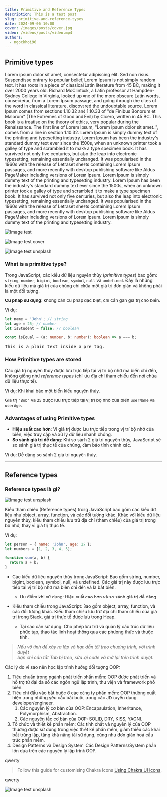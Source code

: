 ```yaml
---
title: Primitive and Reference Types
description: This is a test post
slug: primitive-and-reference-types
date: 2024-09-06 10:00
cover: /images/posts/cover.jpg
video: /videos/posts/video.mp4
authors:
  - ngockhoi96
---
```


## Primitive types

Lorem ipsum dolor sit amet, consectetur adipiscing elit. Sed non risus. Suspendisse
ontrary to popular belief, Lorem Ipsum is not simply random text. It has roots in a piece of classical Latin literature from 45 BC, making it over 2000 years old. Richard McClintock, a Latin professor at Hampden-Sydney College in Virginia, looked up one of the more obscure Latin words, consectetur, from a Lorem Ipsum passage, and going through the cites of the word in classical literature, discovered the undoubtable source. Lorem Ipsum comes from sections 1.10.32 and 1.10.33 of "de Finibus Bonorum et Malorum" (The Extremes of Good and Evil) by Cicero, written in 45 BC. This book is a treatise on the theory of ethics, very popular during the Renaissance. The first line of Lorem Ipsum, "Lorem ipsum dolor sit amet..", comes from a line in section 1.10.32.
Lorem Ipsum is simply dummy text of the printing and typesetting industry. Lorem Ipsum has been the industry's standard dummy text ever since the 1500s, when an unknown printer took a galley of type and scrambled it to make a type specimen book. It has survived not only five centuries, but also the leap into electronic typesetting, remaining essentially unchanged. It was popularised in the 1960s with the release of Letraset sheets containing Lorem Ipsum passages, and more recently with desktop publishing software like Aldus PageMaker including versions of Lorem Ipsum.
Lorem Ipsum is simply dummy text of the printing and typesetting industry. Lorem Ipsum has been the industry's standard dummy text ever since the 1500s, when an unknown printer took a galley of type and scrambled it to make a type specimen book. It has survived not only five centuries, but also the leap into electronic typesetting, remaining essentially unchanged. It was popularised in the 1960s with the release of Letraset sheets containing Lorem Ipsum passages, and more recently with desktop publishing software like Aldus PageMaker including versions of Lorem Ipsum.
Lorem Ipsum is simply dummy text of the printing and typesetting industry.

![Image test](/images/posts/cover.jpg)

<Image
  src="https://images.unsplash.com/photo-1725976404931-84e8421d9710?q=80&w=1921&auto=format&fit=crop&ixlib=rb-4.0.3&ixid=M3wxMjA3fDB8MHxwaG90by1wYWdlfHx8fGVufDB8fHx8fA%3D%3D"
  alt="Image test cover"
  width={600}
  height={400}
/>

<Image
  src="https://images.unsplash.com/photo-1720048169707-a32d6dfca0b3?q=80&w=1740&auto=format&fit=crop&ixlib=rb-4.0.3&ixid=M3wxMjA3fDF8MHxwaG90by1wYWdlfHx8fGVufDB8fHx8fA%3D%3D"
  alt="Image test unsplash"
  width={600}
  height={400}
  caption="A single track trail outside of Albuquerque, New Mexico."
/>

### What is a primitive type?

Trong JavaScript, các kiểu dữ liệu nguyên thủy (_primitive types_) bao gồm: `string`, `number`,
`bigint`, `boolean`, `symbol`, `null` và `undefined`. Đây là những kiểu dữ liệu mà giá trị của chúng
chỉ chứa một giá trị đơn giản và không phải là một đối tượng.

**Cú pháp sử dụng**: không cần cú pháp đặc biệt, chỉ cần gán giá trị cho biến.

Ví dụ:

```js live=false
let name = 'John'; // string
let age = 25; // number
let isStudent = false; // boolean
```

```ts
const isEqual = (a: number, b: number): boolean => a === b;
```

<pre>This is a plain text inside a pre tag.</pre>

### How Primitive types are stored

Các giá trị nguyên thủy được lưu trực tiếp tại vị trí bộ nhớ mà biến chỉ đến, không giống như _reference types_
(chỉ lưu địa chỉ tham chiếu đến nơi chứa dữ liệu thực tế).

Ví dụ: Khi khai báo một biến kiểu nguyên thủy.

Giá trị `"Bob"` và `25` được lưu trực tiếp tại vị trí bộ nhớ của biến `userName` và `userAge`.

### Advantages of using Primitive types

- **Hiệu suất cao hơn**: Vì giá trị được lưu trực tiếp trong vị trí bộ nhớ của biến, việc truy cập và xử lý dữ liệu nhanh chóng.
- **So sánh giá trị dễ dàng**: Khi so sánh 2 giá trị nguyên thủy, JavaScript sẽ so sánh giá trị thực tế của chúng, đảm bảo tính chính xác.

Ví dụ: Dễ dàng so sánh 2 giá trị nguyên thủy.

---

## Reference types

### Reference types là gì?

<Image
  src="https://images.unsplash.com/photo-1725905507743-30f903ebbf2c?q=80&w=1771&auto=format&fit=crop&ixlib=rb-4.0.3&ixid=M3wxMjA3fDB8MHxwaG90by1wYWdlfHx8fGVufDB8fHx8fA%3D%3D"
  alt="Image test unsplash"
  width={600}
  height={400}
  caption="A single track trail outside of Albuquerque, New Mexico."
/>

Kiểu tham chiếu (Reference types) trong JavaScript bao gồm các kiểu dữ liệu như object, array, function, và các đối tượng khác. Khác với kiểu dữ liệu nguyên thủy, kiểu tham chiếu lưu trữ địa chỉ (tham chiếu) của giá trị trong bộ nhớ, thay vì giá trị thực tế.

Ví dụ:

```jsx manual=true
let person = { name: 'John', age: 25 };
let numbers = [1, 2, 3, 4, 5];

function sum(a, b) {
  return a + b;
}
```

- Các kiểu dữ liệu nguyên thủy trong JavaScript: Bao gồm string, number, bigint, boolean, symbol, null, và undefined. Các giá trị này được lưu trực tiếp tại vị trí bộ nhớ mà biến chỉ đến và là bất biến.

  - Ưu điểm khi sử dụng: Hiệu suất cao hơn và so sánh giá trị dễ dàng.

- Kiểu tham chiếu trong JavaScript: Bao gồm object, array, function, và các đối tượng khác. Kiểu tham chiếu lưu trữ địa chỉ tham chiếu của giá trị trong Stack, giá trị thực tế được lưu trong Heap.
  - Tại sao cần sử dụng: Cho phép lưu trữ và quản lý cấu trúc dữ liệu phức tạp, thao tác linh hoạt thông qua các phương thức và thuộc tính.

> _Nếu vô tình để xảy ra lặp vô hạn dẫn tới treo chương trình, với trình duyệt<br />
> bạn chỉ cần tắt Tab bị treo, sửa lại code và mở lại trên trình duyệt._

Các lý do vì sao nên học lập trình hướng đối tượng OOP:

1. Tiêu chuẩn trong ngành phát triển phần mềm: OOP được phát triển và hỗ trợ từ đại đa số các ngôn ngữ lập trình, thư viện và framework phổ biến.
2. Tiêu chí đầu vào bắt buộc ở các công ty phần mềm: OOP thường xuất hiện trong những yêu cầu bắt buộc trong các JD tuyển dụng developer/engineer.
   1. Các nguyên lý cơ bản của OOP: Encapsulation, Inheritance, Polymorphism, Abstraction.
   2. Các nguyên tắc cơ bản của OOP: SOLID, DRY, KISS, YAGNI.
3. Tổ chức và thiết kế phần mềm: Các tính chất và nguyên lý của OOP thường được sử dụng trong việc thiết kế phần mềm, giảm thiểu các khai bắt trùng lặp, tăng khả năng tái sử dụng, cũng như đơn giản hoá cấu trúc phần mềm.
4. Design Patterns và Design System: Các Design Patterns/System phần lớn dựa trên các nguyên lý lập trình OOP.

<NavItem variant="bg" color="info" href="/articles/hello-world">
  qwerty
</NavItem>

> Follow this guide for customising Chakra Icons
> [Using Chakra UI Icons](/articles/hello-world).

<NavItem color="info" href="/articles/hello-world">
  qwerty
</NavItem>

<Image
  src="https://images.unsplash.com/photo-1719937206168-f4c829152b91?q=80&w=1770&auto=format&fit=crop&ixlib=rb-4.0.3&ixid=M3wxMjA3fDF8MHxwaG90by1wYWdlfHx8fGVufDB8fHx8fA%3D%3D"
  alt="Image test unsplash"
  width={600}
  height={400}
  caption="A single track trail outside of Albuquerque, New Mexico."
/>
